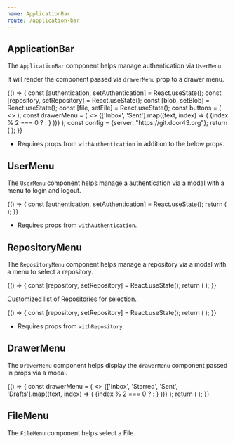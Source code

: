 ```yaml
---
name: ApplicationBar
route: /application-bar
---
```



## ApplicationBar

The `ApplicationBar` component helps manage authentication via `UserMenu`.

It will render the component passed via `drawerMenu` prop to a drawer menu.

<Playground>
{() => {
  const [authentication, setAuthentication] = React.useState();
  const [repository, setRepository] = React.useState();
  const [blob, setBlob] = React.useState();
  const [file, setFile] = React.useState();
  const buttons = (
    <>
      <IconButton color="inherit">
        <Badge badgeContent={17} color="secondary">
          <Notifications />
        </Badge>
      </IconButton>
    </>
  );
  const drawerMenu = (
    <>
      <List>
        {['Inbox', 'Sent'].map((text, index) => (
          <ListItem button key={text}>
            <ListItemIcon style={{margin:0}}>{index % 2 === 0 ? <Inbox /> : <Mail />}</ListItemIcon>
            <ListItemText primary={text} />
          </ListItem>
        ))}
      </List>
    </>
  );
  const config = {server: "https://git.door43.org"};
  return (
    <ApplicationBar
      title='Application Title'
      buttons={buttons}
      drawerMenu={drawerMenu}
      authentication={authentication}
      onAuthentication={setAuthentication}
      authenticationConfig={{
        tokenid:"PlaygroundTesting",
        ...config
      }}
      repository={repository}
      onRepository={setRepository}
      repositoryConfig={{
        ...config,
        urls: [
          "https://git.door43.org/api/v1/repos/door43-catalog/en_ta",
          "https://git.door43.org/api/v1/repos/door43-catalog/en_tw",
          "https://git.door43.org/api/v1/repos/door43-catalog/en_tn",
          "https://git.door43.org/api/v1/repos/door43-catalog/en_obs",
        ],
      }}
      blob={blob}
      onBlob={setBlob}
      file={file}
      onFile={setFile}
    />
  );
}}
</Playground>

- Requires props from `withAuthentication` in addition to the below props.

<Props of={ApplicationBar} isToggle title="Props" />
<Props of={withAuthentication} isToggle title="Props" />

## UserMenu

The `UserMenu` component helps manage a authentication via a modal with a menu to login and logout.

<Playground>
{() => {
  const [authentication, setAuthentication] = React.useState();
  return (
    <Paper>
      <UserMenu
        authentication={authentication}
        onAuthentication={setAuthentication}
        authenticationConfig={{
          server: "https://git.door43.org",
          tokenid:"PlaygroundTesting",
        }}
      />
    </Paper>
  );
}}
</Playground>

- Requires props from `withAuthentication`.

<Props of={UserMenu} isToggle title="Props" />

## RepositoryMenu

The `RepositoryMenu` component helps manage a repository via a modal with a menu to select a repository.

<Playground>
{() => {
  const [repository, setRepository] = React.useState();
  return (
    <Paper>
      <RepositoryMenu
        repository={repository}
        onRepository={setRepository}
        repositoryConfig={{
          server: "https://git.door43.org",
        }}
      />
    </Paper>
  );
}}
</Playground>

Customized list of Repositories for selection.

<Playground>
{() => {
  const [repository, setRepository] = React.useState();
  return (
    <Paper>
      <RepositoryMenu
        repository={repository}
        onRepository={setRepository}
        repositoryConfig={{
          urls: [
            "https://git.door43.org/api/v1/repos/door43-catalog/en_ta",
            "https://git.door43.org/api/v1/repos/door43-catalog/en_tw",
          ]
        }}
      />
    </Paper>
  );
}}
</Playground>

- Requires props from `withRepository`.

<Props of={UserMenu} isToggle title="Props" />

## DrawerMenu

The `DrawerMenu` component helps display the `drawerMenu` component passed in props via a modal.

<Playground>
{() => {
  const drawerMenu = (
    <>
      <List>
        {['Inbox', 'Starred', 'Sent', 'Drafts'].map((text, index) => (
          <ListItem button key={text}>
            <ListItemIcon>{index % 2 === 0 ? <Inbox /> : <Mail />}</ListItemIcon>
            <ListItemText primary={text} />
          </ListItem>
        ))}
      </List>
    </>
  );
  return (
    <Paper>
      <DrawerMenu
        drawerMenu={drawerMenu}
      />
    </Paper>
  );
}}
</Playground>

<Props of={DrawerMenu} isToggle title="Props" />


## FileMenu

The `FileMenu` component helps select a File.

<Playground>
  <Paper>
    <FileMenu
      repositoryConfig={{
        server: "https://git.door43.org"
      }}
    />
  </Paper>
</Playground>

<Props of={FileMenu} isToggle title="Props" />
